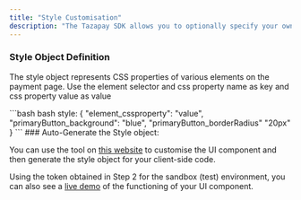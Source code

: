 ```yaml
---
title: "Style Customisation"
description: "The Tazapay SDK allows you to optionally specify your own style rules to customise the user interface of the payment page."
---
```


### Style Object Definition

The style object represents CSS properties of various elements on the payment page. Use the element selector and css property name as key and css property value as value

<CodeGroup>
  ```bash bash
  style: {
    "element_cssproperty": "value",
    "primaryButton_background": "blue",
    "primaryButton_borderRadius" "20px"
  }
  ```
</CodeGroup>

<Check>
  ### Auto-Generate the Style object:

  You can use the tool on [this website](https://demo.tazapay.com/config) to customise the UI component and then generate the style object for your client-side code.

  Using the token obtained in Step 2 for the sandbox (test) environment, you can also see a [live demo](https://demo.tazapay.com/preview) of the functioning of your UI component.
</Check>
